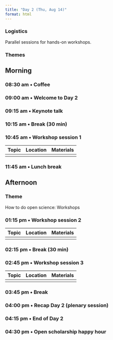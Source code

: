 ```yaml
---
title: "Day 2 (Thu, Aug 14)"
format: html
---
```


::: {.callout-note}
### Logistics

Parallel sessions for hands-on workshops.
:::

::: {.callout-important}
### Themes
:::

## Morning {- #day_2_am}

### 08:30 am • Coffee {-}

### 09:00 am • Welcome to Day 2 {-}

### 09:15 am • Keynote talk {- #day_2_am_keynote}

<!-- | [Data management: Policies](#howto_data_management_policies) | 102 Marriott Fdn Bldg | [Slides](pdf/2023_OpenScienceBootcamp-DataManagement.pdf) | -->
<!-- | [Responsible & robust research](#howto_responsible_research) | 115 Keller Bldg | [PDF Slides](pdf/Responsible and Robust Research_Open Science Bootcamp.pdf) | -->

### 10:15 am • Break (30 min) {-}

### 10:45 am • Workshop session 1 {- #day_2_am_session_1}

| Topic | Location | Materials |
|--------------|----------|-------|
| | | |

<!-- | [Reproducible workflows with R Markdown & Quarto](#howto_rmarkdown) | 102 Marriott Fdn Bldg |  [HTML Slides](https://penn-state-open-science.github.io/bootcamp-2023-rmarkdown-quarto/) | -->
<!-- | [Replication studies](#howto_replication) | 115 Keller Bldg | [PDF Slides](pdf/OpenScienceBootcamp2023_McManus.pdf) | -->
<!-- | [Preregistration](#howto_preregistration) | Library Marriott Fdn Bldg | [PDF Slides](pdf/PennState_Open_Sci_Boot_Pre_Reg_8_8_23.pdf) | -->

### 11:45 am • Lunch break {-}

## Afternoon {- #day_2_pm}

::: {.callout-important}
### Theme

How to do open science: Workshops

:::

### 01:15 pm • Workshop session 2 {- #day_2_pm_session_2}

| Topic | Location | Materials |
|--------------|----------|-------|
| | | |

<!-- | [Data management: Practicalities](#howto_data_management_practical) | 102 Marriott Fdn Bldg | [PDF slides](pdf/2023_OpenScienceBootcamp-DataManagement.pdf) | -->
<!-- | [Open science for early career researchers](#howto_early_career) | 115 Keller Bldg | [PDF Slides](pdf/open_sci_for_early_research_careers_2023.pdf) | -->

### 02:15 pm • Break (30 min) {-}

### 02:45 pm • Workshop session 3 {- #day_2_pm_session_3}

| Topic | Location | Materials |
|--------------|----------|-------|
| | | |

<!-- | [Intro to Jupyter notebooks](#howto_jupyter) | 115 Keller Bldg | [Notebook](html/jupyter.html) | -->
<!-- | [Data sharing](#howto_data_sharing) | 102 Marriott Fdn Bldg | [PDF slides](https://github.com/penn-state-open-science/bootcamp-2023-data-sharing/blob/7aef15bfc83886f488a5256cc76312cc6cf2002a/index.pdf) | -->

### 03:45 pm • Break {-}    

### 04:00 pm • Recap Day 2 (plenary session) {- #day_2_pm_recap}

### 04:15 pm • End of Day 2 {-}

### 04:30 pm • Open scholarship happy hour {- #day_2_happy_hour}
